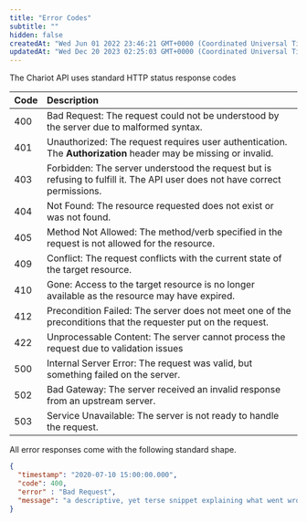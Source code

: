 ```yaml
---
title: "Error Codes"
subtitle: ""
hidden: false
createdAt: "Wed Jun 01 2022 23:46:21 GMT+0000 (Coordinated Universal Time)"
updatedAt: "Wed Dec 20 2023 02:25:03 GMT+0000 (Coordinated Universal Time)"
---
```

The Chariot API uses standard HTTP status response codes

| Code | Description                                                                                                                                                                               |
| :--- | :---------------------------------------------------------------------------------------------------------------------------------------------------------------------------------------- |
| 400  | Bad Request: The request could not be understood by the server due to malformed syntax.                                                                                                   |
| 401  | Unauthorized: The request requires user authentication. The **Authorization** header may be missing or invalid.                                                                           |
| 403  | Forbidden: The server understood the request but is refusing to fulfill it. The API user does not have correct permissions. |
| 404  | Not Found: The resource requested does not exist or was not found.                                                                                                                        |
| 405  | Method Not Allowed: The method/verb specified in the request is not allowed for the resource.                                                                                             |
| 409  | Conflict: The request conflicts with the current state of the target resource.                                                                                                            |
| 410  | Gone: Access to the target resource is no longer available as the resource may have expired.                                                                                              |
| 412  | Precondition Failed: The server does not meet one of the preconditions that the requester put on the request.                                                                             |
| 422  | Unprocessable Content: The server cannot process the request due to validation issues                                                                                                     |
| 500  | Internal Server Error: The request was valid, but something failed on the server.                                                                                                         |
| 502  | Bad Gateway: The server received an invalid response from an upstream server.                                                                                                             |
| 503  | Service Unavailable: The server is not ready to handle the request.                                                                                                                       |

<Aside>
  All error responses come with the following standard shape.

  ```json Error Response
  {
    "timestamp": "2020-07-10 15:00:00.000",
    "code": 400,
    "error" : "Bad Request",
    "message": "a descriptive, yet terse snippet explaining what went wrong"
  }
  ```
</Aside>

